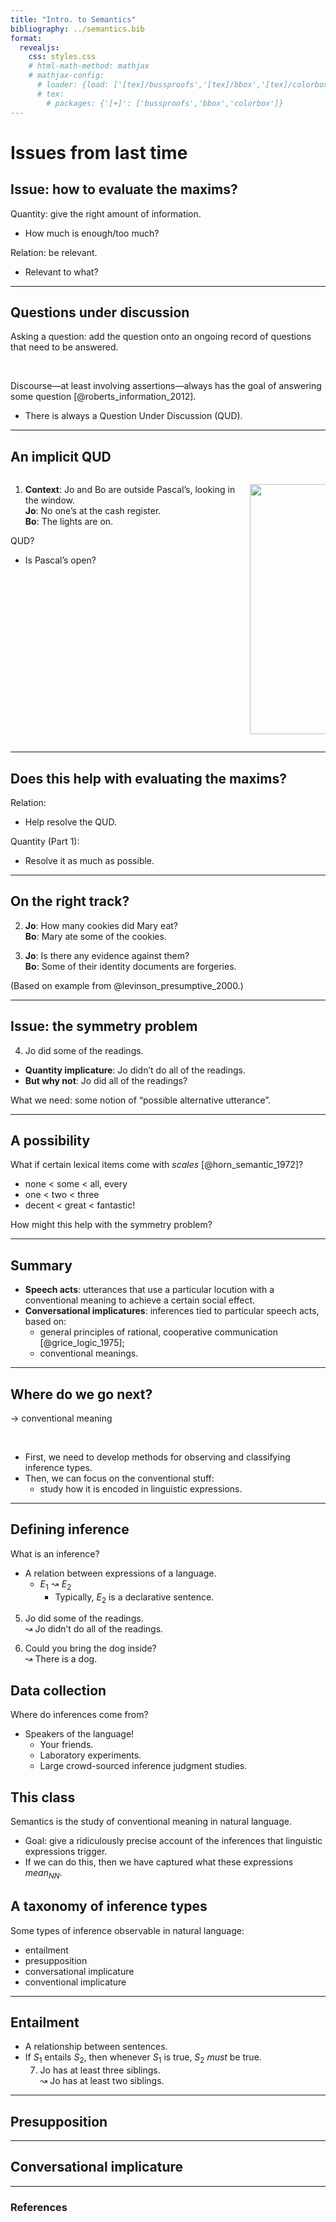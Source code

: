 ```yaml
---
title: "Intro. to Semantics"
bibliography: ../semantics.bib
format:
  revealjs:
    css: styles.css
    # html-math-method: mathjax
    # mathjax-config:
      # loader: {load: ['[tex]/bussproofs','[tex]/bbox','[tex]/colorbox']}
      # tex:
        # packages: {'[+]': ['bussproofs','bbox','colorbox']}
---
```


# Issues from last time

## Issue: how to evaluate the maxims?

Quantity:
give the right amount of information.

- How much is enough/too much?

::: {.fragment}
Relation:
be relevant.

- Relevant to what?
:::

---

## Questions under discussion

Asking a question:
add the question onto an ongoing record of questions that need to be answered.

<br>

::: {.fragment}
Discourse---at least involving assertions---always has the goal of answering some question [@roberts_information_2012].

- There is always a Question Under Discussion (QUD).
:::

---

## An implicit QUD

:::: {.columns}

::: {.column width="75%"}

::: {.nonincremental}
(@ex-relation) **Context**: Jo and Bo are outside Pascal's, looking in the window. <br> 
	**Jo**: No one's at the cash register. <br>
	**Bo**: The lights are on.
:::

::: {.fragment}
QUD?

- Is Pascal's open?
:::

:::

::: {.column width="25%"}
![](images/pascals.jpg){width="300px" height="400px"}
:::

::::

---

## Does this help with evaluating the maxims?

::: {.fragment}
Relation:

- Help resolve the QUD.
:::

::: {.fragment}
Quantity (Part 1):

- Resolve it as much as possible.
:::

---

## On the right track?

(@ex-quantity-qud) **Jo**: How many cookies did Mary eat? <br>
	**Bo**: Mary ate some of the cookies.
	
::: {.fragment}
::: {.nonincremental}
(@ex-no-quantity-qud) **Jo**: Is there any evidence against them? <br>
	**Bo**: Some of their identity documents are forgeries.
:::
	
(Based on example from @levinson_presumptive_2000.)
:::

---

## Issue: the symmetry problem

(@ex-quantity) Jo did some of the readings.
- **Quantity implicature**: Jo didn't do all of the readings.
- **But why not**: Jo did all of the readings?

::: {.fragment}
What we need:
some notion of "possible alternative utterance".
:::

---

## A possibility

What if certain lexical items come with *scales* [@horn_semantic_1972]?

- none < some < all, every
- one < two < three
- decent < great < fantastic!

::: {.fragment}
How might this help with the symmetry problem?
:::

---

## Summary

- **Speech acts**:
  utterances that use a particular locution with a conventional meaning to achieve a certain social effect.
- **Conversational implicatures**:
  inferences tied to particular speech acts, based on:
  - general principles of rational, cooperative communication [@grice_logic_1975];
  - [conventional meanings]{.gb-blue}.

---

## Where do we go next?

::: {.fragment}
→ conventional meaning
:::

<br>

- First, we need to develop methods for observing and classifying inference types.
- Then, we can focus on the conventional stuff:
  - study how it is encoded in linguistic expressions.

---

## Defining inference

What is an inference?

- A relation between expressions of a language.
  - $E_{1} ↝ E_{2}$
	- Typically, $E_{2}$ is a declarative sentence.

(@ex-quantity) Jo did some of the readings. <br>
	↝ Jo didn't do all of the readings.
	
(@ex-definite) Could you bring the dog inside? <br>
	↝ There is a dog.

## Data collection

Where do inferences come from?

- Speakers of the language!
  - Your friends.
  - Laboratory experiments.
  - Large crowd-sourced inference judgment studies.

## This class

[Semantics]{.gb-blue} is the study of conventional meaning in natural language.

- Goal:
  give a ridiculously precise account of the inferences that linguistic expressions trigger.
- If we can do this, then we have captured what these expressions *mean*$_{NN}$.

## A taxonomy of inference types

::: {.fragment}
Some types of inference observable in natural language:

- entailment
- presupposition
- conversational implicature
- conventional implicature
:::

---

## Entailment

- A relationship between sentences.
- If $S_{1}$ entails $S_{2}$, then whenever $S_{1}$ is true, $S_{2}$ *must* be true.
  (@ex-at-least) Jo has at least three siblings. <br>
	  ↝ Jo has at least two siblings.

---

## Presupposition

---

## Conversational implicature

---

### References

